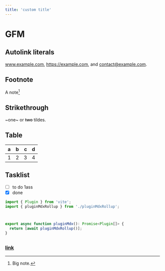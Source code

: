 ---
title: 'custom title'
---


# GFM

## Autolink literals

www.example.com, https://example.com, and contact@example.com.

## Footnote

A note[^1]

[^1]: Big note.

## Strikethrough

~one~ or ~~two~~ tildes.

## Table

| a   | b   |   c |  d  |
| --- | :-- | --: | :-: |
| 1   | 2   |   3 |  4  |

## Tasklist

- [ ] to do 1ass
- [x] done

```ts
import { Plugin } from 'vite';
import { pluginMdxRollup } from './pluginMdxRollup';



export async function pluginMdx(): Promise<Plugin[]> {
  return [await pluginMdxRollup()];
}
```

##

<Counter />

### [link](/path)

